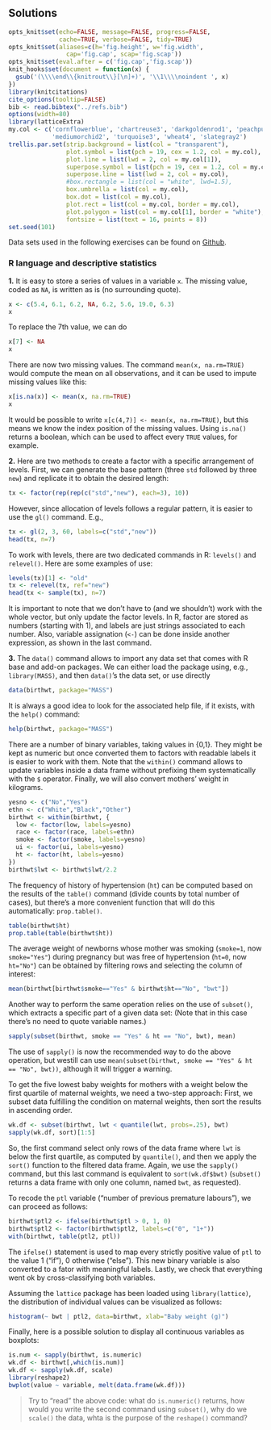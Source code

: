 Solutions
------------------------------
``` r
opts_knit$set(echo=FALSE, message=FALSE, progress=FALSE, 
              cache=TRUE, verbose=FALSE, tidy=TRUE)
opts_knit$set(aliases=c(h='fig.height', w='fig.width',
                cap='fig.cap', scap='fig.scap'))
opts_knit$set(eval.after = c('fig.cap','fig.scap'))
knit_hooks$set(document = function(x) {
  gsub('(\\\\end\\{knitrout\\}[\n]+)', '\\1\\\\noindent ', x)
})
library(knitcitations)
cite_options(tooltip=FALSE)
bib <- read.bibtex("../refs.bib")
options(width=80)
library(latticeExtra)
my.col <- c('cornflowerblue', 'chartreuse3', 'darkgoldenrod1', 'peachpuff3',
            'mediumorchid2', 'turquoise3', 'wheat4', 'slategray2')
trellis.par.set(strip.background = list(col = "transparent"), 
                plot.symbol = list(pch = 19, cex = 1.2, col = my.col),
                plot.line = list(lwd = 2, col = my.col[1]),
                superpose.symbol = list(pch = 19, cex = 1.2, col = my.col),
                superpose.line = list(lwd = 2, col = my.col),
                #box.rectangle = list(col = "white", lwd=1.5),
                box.umbrella = list(col = my.col),
                box.dot = list(col = my.col),
                plot.rect = list(col = my.col, border = my.col),
                plot.polygon = list(col = my.col[1], border = "white"),
                fontsize = list(text = 16, points = 8))
set.seed(101)
```

Data sets used in the following exercises can be found on [Github](https://github.com/cogmaster-stats/r-cogstats/tree/master/data).

### R language and descriptive statistics

**1.** It is easy to store a series of values in a variable `x`. The missing value, coded as `NA`, is written as is (no surrounding quote).
```r
x <- c(5.4, 6.1, 6.2, NA, 6.2, 5.6, 19.0, 6.3)
x
```

To replace the 7th value, we can do
```r
x[7] <- NA
x
```

There are now two missing values. The command `mean(x, na.rm=TRUE)` would compute the mean on all observations, and it can be used to impute missing values like this:
```r
x[is.na(x)] <- mean(x, na.rm=TRUE)
x
```
It would be possible to write `x[c(4,7)] <- mean(x, na.rm=TRUE)`, but this means we know the index position of the missing values. Using `is.na()` returns a boolean, which can be used to affect every `TRUE` values, for example.

**2.** Here are two methods to create a factor with a specific arrangement of levels. First, we can generate the base pattern (three `std` followed by three `new`) and replicate it to obtain the desired length:
```r
tx <- factor(rep(rep(c("std","new"), each=3), 10))
```

However, since allocation of levels follows a regular pattern, it is easier to use the `gl()` command. E.g., 
```r
tx <- gl(2, 3, 60, labels=c("std","new"))
head(tx, n=7)
```

To work with levels, there are two dedicated commands in R: `levels()` and `relevel()`. Here are some examples of use:
```r
levels(tx)[1] <- "old"
tx <- relevel(tx, ref="new")
head(tx <- sample(tx), n=7)
```

It is important to note that we don't have to (and we shouldn't) work with the whole vector, but only update the factor levels. In R, factor are stored as numbers (starting with 1), and labels are just strings associated to each number. Also, variable assignation (`<-`) can be done inside another expression, as shown in the last command.

**3.** The `data()` command allows to import any data set that comes with R base and add-on packages. We can either load the package using, e.g., `library(MASS)`, and then `data()`'s the data set, or use directly
```r
data(birthwt, package="MASS")
```

It is always a good idea to look for the associated help file, if it exists, with the `help()` command:
```r
help(birthwt, package="MASS")
```

There are a number of binary variables, taking values in {0,1}. They might be kept as numeric but once converted them to factors with readable labels it is easier to work with them. Note that the `within()` command allows to update variables inside a data frame without prefixing them systematically with the `$` operator. Finally, we will also convert mothers' weight in kilograms.
```r
yesno <- c("No","Yes")
ethn <- c("White","Black","Other")
birthwt <- within(birthwt, {
  low <- factor(low, labels=yesno)
  race <- factor(race, labels=ethn)
  smoke <- factor(smoke, labels=yesno)
  ui <- factor(ui, labels=yesno)
  ht <- factor(ht, labels=yesno)
})
birthwt$lwt <- birthwt$lwt/2.2
```

The frequency of history of hypertension (`ht`) can be computed based on the results of the `table()` command (divide counts by total number of cases), but there's a more convenient function that will do this automatically: `prop.table()`.
```r
table(birthwt$ht)
prop.table(table(birthwt$ht))
```

The average weight of newborns whose mother was smoking (`smoke=1`, now `smoke="Yes"`) during pregnancy but was free of hypertension (`ht=0`, now `ht="No"`) can be obtained by filtering rows and selecting the column of interest:
```r
mean(birthwt[birthwt$smoke=="Yes" & birthwt$ht=="No", "bwt"])
```
Another way to perform the same operation relies on the use of `subset()`, which extracts a specific part of a given data set: (Note that in this case there's no need to quote variable names.)
```r
sapply(subset(birthwt, smoke == "Yes" & ht == "No", bwt), mean)
```
The use of `sapply()` is now the recommended way to do the above operation, but westill can use `mean(subset(birthwt, smoke == "Yes" & ht == "No", bwt))`, although it will trigger a warning.

To get the five lowest baby weights for mothers with a weight below the first quartile of maternal weights, we need a two-step approach: First, we subset data fulfilling the condition on maternal weights, then sort the results in ascending order.
```r
wk.df <- subset(birthwt, lwt < quantile(lwt, probs=.25), bwt)
sapply(wk.df, sort)[1:5]
```
So, the first command select only rows of the data frame where `lwt` is below the first quartile, as computed by `quantile()`, and then we apply the `sort()` function to the filtered data frame. Again, we use the `sapply()` command, but this last command is equivalent to `sort(wk.df$bwt)` (`subset()` returns a data frame with only one column, named `bwt`, as requested).

To recode the `ptl` variable ("number of previous premature labours"), we can proceed as follows:
```r
birthwt$ptl2 <- ifelse(birthwt$ptl > 0, 1, 0)
birthwt$ptl2 <- factor(birthwt$ptl2, labels=c("0", "1+"))
with(birthwt, table(ptl2, ptl))
```
The `ifelse()` statement is used to map every strictly positive value of `ptl` to the value 1 ("if"), 0 otherwise ("else"). This new binary variable is also converted to a fator with meaningful labels. Lastly, we check that everything went ok by cross-classifying both variables.

Assuming the `lattice` package has been loaded using `library(lattice)`, the distribution of individual values can be visualized as follows:
```r
histogram(~ bwt | ptl2, data=birthwt, xlab="Baby weight (g)")
```

Finally, here is a possible solution to display all continuous variables as boxplots:
```r
is.num <- sapply(birthwt, is.numeric)
wk.df <- birthwt[,which(is.num)]
wk.df <- sapply(wk.df, scale)
library(reshape2)
bwplot(value ~ variable, melt(data.frame(wk.df)))
```

> Try to "read" the above code: what do `is.numeric()` returns, how would you write the second command using `subset()`, why do we `scale()` the data, whta is the purpose of the `reshape()` command?
